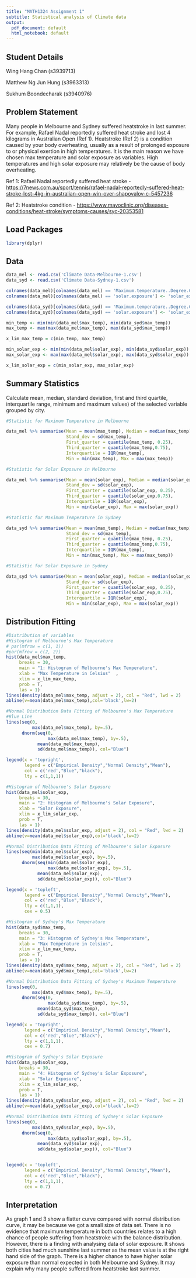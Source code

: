 ```yaml
---
title: "MATH1324 Assignment 1"
subtitle: Statistical analysis of Climate data
output:
  pdf_document: default
  html_notebook: default
---
```


## Student Details

Wing Hang Chan (s3939713)

Matthew Ng Jun Hung (s3963313)

Sukhum Boondecharak (s3940976)

## Problem Statement

Many people in Melbourne and Sydney suffered heatstroke in last summer. For example, Rafael Nadal reportedly suffered heat stroke and lost 4 kilograms in Australian Open (Ref 1). Heatstroke (Ref 2) is a condition caused by your body overheating, usually as a result of prolonged exposure to or physical exertion in high temperatures. It is the main reason we have chosen max temperature and solar exposure as variables. High temperatures and high solar exposure may relatively be the cause of body overheating.

Ref 1: Rafael Nadal reportedly suffered heat stroke - <https://7news.com.au/sport/tennis/rafael-nadal-reportedly-suffered-heat-stroke-lost-4kg-in-australian-open-win-over-shapovalov-c-5457236>

Ref 2: Heatstroke condition - <https://www.mayoclinic.org/diseases-conditions/heat-stroke/symptoms-causes/syc-20353581>

## Load Packages

```r
library(dplyr)
```

## Data

```r
data_mel <- read.csv('Climate Data-Melbourne-1.csv')
data_syd <- read.csv('Climate Data-Sydney-1.csv')

colnames(data_mel)[colnames(data_mel) == 'Maximum.temperature..Degree.C.'] <- 'max_temp'
colnames(data_mel)[colnames(data_mel) == 'solar.exposure'] <- 'solar_exp'

colnames(data_syd)[colnames(data_syd) == 'Maximum.temperature..Degree.C.'] <- 'max_temp'
colnames(data_syd)[colnames(data_syd) == 'solar.exposure'] <- 'solar_exp'

min_temp <- min(min(data_mel$max_temp), min(data_syd$max_temp))
max_temp <- max(max(data_mel$max_temp), max(data_syd$max_temp))

x_lim_max_temp = c(min_temp, max_temp)

min_solar_exp <- min(min(data_mel$solar_exp), min(data_syd$solar_exp))
max_solar_exp <- max(max(data_mel$solar_exp), max(data_syd$solar_exp))

x_lim_solar_exp = c(min_solar_exp, max_solar_exp)
```

## Summary Statistics

Calculate mean, median, standard deviation, first and third quartile, interquartile range, minimum and maximum values) of the selected variable grouped by city.

```r
#Statistic for Maximum Temperature in Melbourne

data_mel %>% summarise(Mean = mean(max_temp), Median = median(max_temp),
                       Stand_dev = sd(max_temp),
                       First_quarter = quantile(max_temp, 0.25),
                       Third_quarter = quantile(max_temp,0.75),
                       Interquartile = IQR(max_temp),
                       Min = min(max_temp), Max = max(max_temp)) 

#Statistic for Solar Exposure in Melbourne

data_mel %>% summarise(Mean = mean(solar_exp), Median = median(solar_exp),
                       Stand_dev = sd(solar_exp),
                       First_quarter = quantile(solar_exp, 0.25),
                       Third_quarter = quantile(solar_exp,0.75),
                       Interquartile = IQR(solar_exp),
                       Min = min(solar_exp), Max = max(solar_exp)) 

#Statistic for Maximum Temperature in Sydney

data_syd %>% summarise(Mean = mean(max_temp), Median = median(max_temp),
                       Stand_dev = sd(max_temp),
                       First_quarter = quantile(max_temp, 0.25),
                       Third_quarter = quantile(max_temp,0.75),
                       Interquartile = IQR(max_temp),
                       Min = min(max_temp), Max = max(max_temp)) 

#Statistic for Solar Exposure in Sydney

data_syd %>% summarise(Mean = mean(solar_exp), Median = median(solar_exp),
                       Stand_dev = sd(solar_exp),
                       First_quarter = quantile(solar_exp, 0.25),
                       Third_quarter = quantile(solar_exp,0.75),
                       Interquartile = IQR(solar_exp),
                       Min = min(solar_exp), Max = max(solar_exp)) 

```

## Distribution Fitting

```r
#Distribution of variables
#Histogram of Melbourne's Max Temperature
# par(mfrow = c(1, 1))
#par(mfrow = c(2, 2))
hist(data_mel$max_temp,
     breaks = 30,
     main = "1: Histogram of Melbourne's Max Temperature", 
     xlab = "Max Temperature in Celsius"  ,
     xlim = x_lim_max_temp,
     prob = T,
     las = 1) 
lines(density(data_mel$max_temp, adjust = 2), col = "Red", lwd = 2)
abline(v=mean(data_mel$max_temp),col='black',lw=2)

#Normal Distribution Data Fitting of Melbourne's Max Temperature
#Blue Line
lines(seq(0,
          max(data_mel$max_temp), by=.5), 
      dnorm(seq(0,
                max(data_mel$max_temp), by=.5), 
            mean(data_mel$max_temp), 
            sd(data_mel$max_temp)), col="Blue")

legend(x = 'topright',
       legend = c("Empirical Density","Normal Density","Mean"),
       col = c('red',"Blue","black"),
       lty = c(1,1,1))

#Histogram of Melbourne's Solar Exposure
hist(data_mel$solar_exp,
     breaks = 30,
     main = "2: Histogram of Melbourne's Solar Exposure",
     xlab = "Solar Exposure",
     xlim = x_lim_solar_exp,
     prob = T,
     las = 1)
lines(density(data_mel$solar_exp, adjust = 2), col = "Red", lwd = 2)
abline(v=mean(data_mel$solar_exp),col='black',lw=2)

#Normal Distribution Data Fitting of Melbourne's Solar Exposure
lines(seq(min(data_mel$solar_exp),
          max(data_mel$solar_exp), by=.5), 
      dnorm(seq(min(data_mel$solar_exp),
                max(data_mel$solar_exp), by=.5), 
            mean(data_mel$solar_exp), 
            sd(data_mel$solar_exp)), col="Blue")

legend(x = 'topleft',
       legend = c("Empirical Density","Normal Density","Mean"),
       col = c('red',"Blue","Black"),
       lty = c(1,1,1),
       cex = 0.5)

#Histogram of Sydney's Max Temperature
hist(data_syd$max_temp,
     breaks = 30,
     main = "3: Histogram of Sydney's Max Temperature",
     xlab = "Max Temperature in Celsius",
     xlim = x_lim_max_temp,
     prob = T,
     las = 1)
lines(density(data_syd$max_temp, adjust = 2), col = "Red", lwd = 2)
abline(v=mean(data_syd$max_temp),col='black',lw=2)

#Normal Distribution Data Fitting of Sydney's Maximum Temperature
lines(seq(0,
          max(data_syd$max_temp), by=.5), 
      dnorm(seq(0,
                max(data_syd$max_temp), by=.5), 
            mean(data_syd$max_temp), 
            sd(data_syd$max_temp)), col="Blue")

legend(x = 'topright',
       legend = c("Empirical Density","Normal Density","Mean"),
       col = c('red',"Blue","Black"),
       lty = c(1,1,1),
       cex = 0.7)

#Histogram of Sydney's Solar Exposure
hist(data_syd$solar_exp,
     breaks = 30,
     main = "4: Histogram of Sydney's Solar Exposure",
     xlab = "Solar Exposure",
     xlim = x_lim_solar_exp,
     prob = T,
     las = 1)
lines(density(data_syd$solar_exp, adjust = 2), col = "Red", lwd = 2)
abline(v=mean(data_syd$solar_exp),col='black',lw=2)

#Normal Distribution Data Fitting of Sydney's Solar Exposure
lines(seq(0,
          max(data_syd$solar_exp), by=.5), 
      dnorm(seq(0,
                max(data_syd$solar_exp), by=.5), 
            mean(data_syd$solar_exp), 
            sd(data_syd$solar_exp)), col="Blue")


legend(x = 'topleft',
       legend = c("Empirical Density","Normal Density","Mean"),
       col = c('red',"Blue","black"),
       lty = c(1,1,1),
       cex = 0.7) 
```

## Interpretation

As graph 1 and 3 show a flatter curve compared with normal distribution curve, it may be because we got a small size of data set. There is no evidence that maximum temperature in both countries relates to a high chance of people suffering from heatstroke with the balance distribution. However, there is a finding with analysing data of solar exposure. It shows both cities had much sunshine last summer as the mean value is at the right hand side of the graph. There is a higher chance to have higher solar exposure than normal expected in both Melbourne and Sydney. It may explain why many people suffered from heatstroke last summer.
